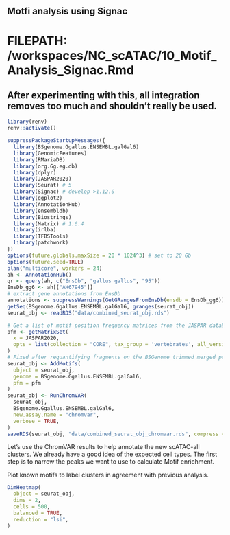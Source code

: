 Motfi analysis using Signac
-----------------------------------------------------------------------

# FILEPATH: /workspaces/NC_scATAC/10_Motif_Analysis_Signac.Rmd

## After experimenting with this, all integration removes too much and shouldn't really be used.

```r
library(renv)
renv::activate()

suppressPackageStartupMessages({
  library(BSgenome.Ggallus.ENSEMBL.galGal6)
  library(GenomicFeatures)
  library(RMariaDB)
  library(org.Gg.eg.db)
  library(dplyr)
  library(JASPAR2020)
  library(Seurat) # 5
  library(Signac) # develop >1.12.0
  library(ggplot2)
  library(AnnotationHub)
  library(ensembldb)
  library(Biostrings)
  library(Matrix) # 1.6.4
  library(irlba)
  library(TFBSTools)
  library(patchwork)
})
options(future.globals.maxSize = 20 * 1024^3) # set to 20 Gb
options(future.seed=TRUE)
plan("multicore", workers = 24)
ah <- AnnotationHub()
qr <- query(ah, c("EnsDb", "gallus gallus", "95"))
EnsDb_gg6 <- ah[["AH67945"]]
# extract gene annotations from EnsDb
annotations <- suppressWarnings(GetGRangesFromEnsDb(ensdb = EnsDb_gg6))
getSeq(BSgenome.Ggallus.ENSEMBL.galGal6, granges(seurat_obj))
seurat_obj <- readRDS("data/combined_seurat_obj.rds")
```

```r
# Get a list of motif position frequency matrices from the JASPAR database
pfm <- getMatrixSet(
  x = JASPAR2020,
  opts = list(collection = "CORE", tax_group = 'vertebrates', all_versions = FALSE)
)
# Fixed after requantifying fragments on the BSGenome trimmed merged peak set.
seurat_obj <- AddMotifs(
  object = seurat_obj,
  genome = BSgenome.Ggallus.ENSEMBL.galGal6,
  pfm = pfm
)
seurat_obj <- RunChromVAR(
  seurat_obj,
  BSgenome.Ggallus.ENSEMBL.galGal6,
  new.assay.name = "chromvar",
  verbose = TRUE,
)
saveRDS(seurat_obj, "data/combined_seurat_obj_chromvar.rds", compress = FALSE)
```

Let's use the ChromVAR results to help annotate the new scATAC-all clusters.
We already have a good idea of the expected cell types.
The first step is to narrow the peaks we want to use to calculate Motif enrichment.

Plot known motifs to label clusters in agreement with previous analysis.
```r
DimHeatmap(
  object = seurat_obj,
  dims = 2,
  cells = 500,
  balanced = TRUE,
  reduction = "lsi",
)

```